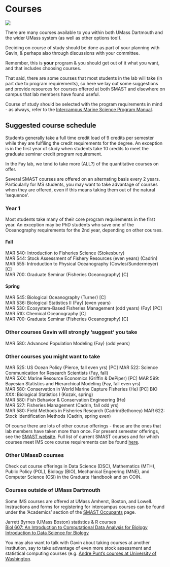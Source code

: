 # Courses {#courses}

![](img/which_course.png)

There are many courses available to you within both UMass Dartmouth and the wider UMass system (as well as other options too!).   

Deciding on course of study should be done as part of your planning with Gavin, & perhaps also through discussions with your committee.  

Remember, this is __your__ program & you should get out of it what you want, and that includes choosing courses.  

That said, there are some courses that most students in the lab will take (in part due to program requirements), so here we lay out some suggestions and provide resources for courses offered at both SMAST and elsewhere on campus that lab members have found useful.  

Course of study should be selected with the program requirements in mind - as always, refer to the [Intercampus Marine Science Program Manual](https://my.umassd.edu/html/terminalfour/media/umassdartmouth/smast/lab-pdf-files/IMS-General-Policy.pdf).  


## Suggested course schedule

Students generally take a full time credit load of 9 credits per semester while they are fulfiling the credit requirements for the degree. An exception is in the first year of study when students take 10 credits to meet the graduate seminar credit program requirement.  

In the Fay lab, we tend to take more (ALL?) of the quantitative courses on offer.  

Several SMAST courses are offered on an alternating basis every 2 years. Particularly for MS students, you may want to take advantage of courses when they are offered, even if this means taking them out of the natural 'sequence'.   

### Year 1 

Most students take many of their core program requirements in the first year. An exception may be PhD students who save one of the Oceanography requirements for the 2nd year, depending on other courses.  

#### Fall 
MAR 540: Introduction to Fisheries Science (Stokesbury)  
MAR 544: Stock Assessment of Fishery Resources (even years) (Cadrin)  
MAR 555: Introduction to Physical Oceanography (Cowles/Sundermeyer)  [C]  
MAR 700: Graduate Seminar (Fisheries Oceanography)  [C]  

#### Spring  
MAR 545: Biological Oceanography (Turner) [C]  
MAR 536: Biological Statistics II (Fay) (even years)  
MAR 530: Ecosystem-Based Fisheries Management (odd years) (Fay)  [PC]  
MAR 510: Chemical Oceanography [C]  
MAR 700: Graduate Seminar (Fisheries Oceanography)  [C]  


### Other courses Gavin will strongly 'suggest' you take

MAR 580: Advanced Population Modeling (Fay) (odd years)  

### Other courses you might want to take

MAR 525: US Ocean Policy (Pierce, fall even yrs)  [PC]
MAR 522: Science Communication for Research Scientists (Fay, fall)  
MAR 5XX: Marine Resource Economics (Griffin & DePiper)  [PC]
MAR 599: Bayesian Statistics and Hierarchical Modeling (Fay, fall even yrs)  
MAR 580: Conservation in World Marine Capture Fisheries (He)  [PC]
BIO XXX: Biological Statistics I (Kozak, spring)  
MAR 580: Fish Behavior & Conservation Engineering (He)  
MAR 527: Fisheries Management (Cadrin, fall odd yrs)  
MAR 580: Field Methods in Fisheries Research (Cadrin/Bethoney)
MAR 622: Stock Identification Methods (Cadrin, spring even)

Of course there are lots of other course offerings - these are the ones that lab members have taken more than once. For present semester offerings, see the [SMAST website](https://www.umassd.edu/smast/academics/course-list/). Full list of current SMAST courses and for which courses meet IMS core course requirements can be found [here](https://drive.google.com/open?id=1BRA0Tu0jXfs76_CVN0meXJGUOm-lr44Z).  


### Other UMassD courses 
Check out course offerings in Data Science (DSC), Mathematics (MTH), Public Policy (POL), Biology (BIO), Mechanical Engeering (MNE), and Computer Science (CSI) in the Graduate Handbook and on COIN.    

### Courses outside of UMass Dartmouth

Some IMS courses are offered at UMass Amherst, Boston, and Lowell.  
Instructions and forms for registering for intercampus courses can be found under the 'Academics' section of the [SMAST Occupants](https://my.umassd.edu/group/smast-occupants) page.  


Jarrett Byrnes (UMass Boston) statistics & R courses   
[Biol 607: An Introduction to Computational Data Analysis for Biology](https://byrneslab.net/teaching/biol-607/)
[Introduction to Data Science for Biology](https://byrneslab.net/teaching/data_science/)  


You may also want to talk with Gavin about taking courses at another institution, say to take advantage of even more stock assessment and statistical computing courses (e.g. [Andre Punt's courses at University of Washington](http://puntlab.washington.edu/courses/).  

